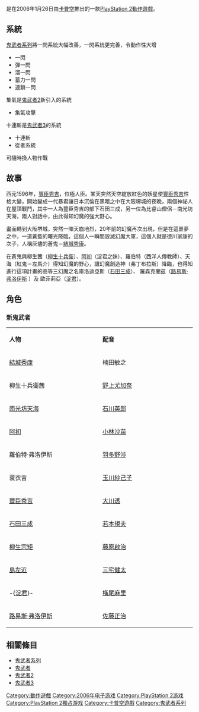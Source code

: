 {{noteTA
|G1=Games
}}
{{Infobox VG
|title= 新鬼武者
|japanese= 新 鬼武者 DAWN OF DREAMS
|english= Onimusha: Dawn of Dreams
|image= File:Onimusha Dawn of Dreams Boxart.jpg
|caption=北美版遊戲封面
|developer= [[卡普空|卡普空]]
|publisher= 卡普空
|distributor= 
|designer= [[稻船敬二|稻船敬二]]
|series= [[鬼武者系列|鬼武者系列]]
|released= 2006年1月26日
|genre= [[動作冒險遊戲|動作冒險]]
|modes= [[單人遊戲|單人遊戲]]
|platforms= [[PlayStation_2|PlayStation 2]]
}}
{{Vgname|新鬼武者|ja=新 鬼武者 DAWN OF DREAMS|en=Onimusha: Dawn of Dreams|diff=yes}}是在2006年1月26日由[[卡普空|卡普空]]推出的一款[[PlayStation_2|PlayStation 2]][[動作遊戲|動作遊戲]]。

==系統==
[[鬼武者系列|鬼武者系列]]將一閃系統大幅改善，一閃系統更完善，令動作性大增
* 一閃
* 彈一閃
* 溜一閃
* 蓄力一閃
* 連鎖一閃

集氣是[[鬼武者2|鬼武者2]]新引入的系統
* 集氣攻擊

十連斬是[[鬼武者3|鬼武者3]]的系統
* 十連斬
*從者系統

可隨時換人物作戰

==故事==
西元1596年，[[豐臣秀吉|豐臣秀吉]]，位極人臣。某天突然天空綻放紅色的妖星使[[豐臣秀吉|豐臣秀吉]]性格大變，開始變成一代暴君讓日本沉倫在黑暗之中在大阪堺城的夜晚，兩個神祕人在屋頂戰鬥，其中一人為豐臣秀吉的部下石田三成，另一位為比睿山僧侶－南光坊天海，兩人對話中，由此得知幻魔的強大野心。

畫面轉到大阪堺城，突然一陣天崩地烈，20年前的幻魔再次出現，但是在這噩夢之中，一道蒼藍的曙光降臨，這個人一瞬間毀滅幻魔大軍，這個人就是德川家康的次子，人稱灰燼的蒼鬼－[[結城秀康|結城秀康]]。

在蒼鬼與柳生茜（[[柳生十兵衛|柳生十兵衛]]）、[[常高院|阿初]]（淀君之妹）、羅伯特（西洋人傳教師）、天海（紅鬼－左馬介）得知幻魔的野心，讓幻魔創造神（弗丁布拉斯）降臨，也得知進行這項計畫的高等三幻魔之名庫洛迪亞斯（[[石田三成|石田三成]]）、 羅森克蘭茲（[[路易斯·弗洛伊斯|路易斯·弗洛伊斯]] ）及 歐菲莉亞（[[淀君|淀君]]）。

==角色==
===新鬼武者===
{|class="wikitable" style="width:65%"
|- style="background:cornflowerblue; color:white" align=center
|style="width:12%"|'''人物'''||style="width:12%"|'''配音'''
|-
|[[結城秀康|結城秀康]]||楠田敏之
|-
|柳生十兵衛茜||[[野上尤加奈|野上尤加奈]]
|-
|[[南光坊天海|南光坊天海]]||[[石川英郎|石川英郎]]
|-
|[[常高院|阿初]]||[[小林沙苗|小林沙苗]]
|-
|羅伯特·弗洛伊斯||[[羽多野涉|羽多野涉]]
|-
|蓑衣吉||[[玉川紗己子|玉川紗己子]]
|-
|[[豐臣秀吉|豐臣秀吉]]||[[大川透|大川透]]
|-
|[[石田三成|石田三成]]||[[若本規夫|若本規夫]]
|-
|[[柳生宗矩|柳生宗矩]]||[[藤原啟治|藤原啟治]]
|-
|[[島左近|島左近]]||[[三宅健太|三宅健太]]
|-
| -{[[淀君|淀君]]}-||[[橫尾麻里|橫尾麻里]]
|-
|[[路易斯·弗洛伊斯|路易斯·弗洛伊斯]]||[[佐藤正治|佐藤正治]]
|}

==相關條目==
*[[鬼武者系列|鬼武者系列]]
*[[鬼武者|鬼武者]]
*[[鬼武者2|鬼武者2]]
*[[鬼武者3|鬼武者3]]

{{鬼武者}}

{{DEFAULTSORT:Onimusha}}
[[Category:動作遊戲|Category:動作遊戲]]
[[Category:2006年电子游戏|Category:2006年电子游戏]]
[[Category:PlayStation_2游戏|Category:PlayStation 2游戏]]
[[Category:PlayStation_2獨占游戏|Category:PlayStation 2獨占游戏]]
[[Category:卡普空遊戲|Category:卡普空遊戲]]
[[Category:鬼武者系列|Category:鬼武者系列]]